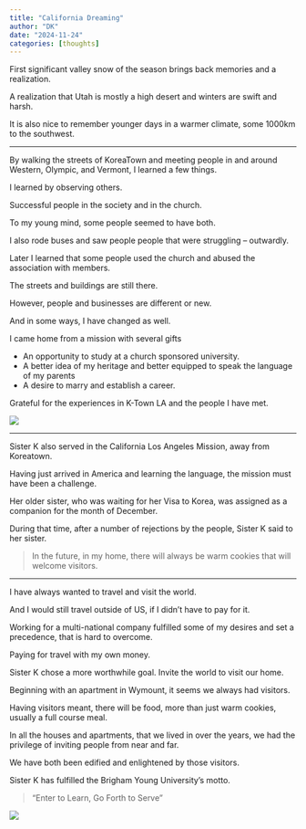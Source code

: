 ```yaml
---
title: "California Dreaming"
author: "DK"
date: "2024-11-24"
categories: [thoughts]
---
```


First significant valley snow of the season brings back memories and a realization.

A realization that Utah is mostly a high desert and winters are swift and harsh.

It is also nice to remember younger days in a warmer climate, some 1000km to the southwest.

------------------------------------------------------------------------

By walking the streets of KoreaTown and meeting people in and around Western, Olympic, and Vermont, I learned a few things.

I learned by observing others.

Successful people in the society and in the church.

To my young mind, some people seemed to have both.

I also rode buses and saw people people that were struggling -- outwardly.

Later I learned that some people used the church and abused the association with members.

The streets and buildings are still there.

However, people and businesses are different or new.

And in some ways, I have changed as well.

I came home from a mission with several gifts

-   An opportunity to study at a church sponsored university.
-   A better idea of my heritage and better equipped to speak the language of my parents
-   A desire to marry and establish a career.

Grateful for the experiences in K-Town LA and the people I have met.

![](images/20241123_122515~2.jpg)

------------------------------------------------------------------------

Sister K also served in the California Los Angeles Mission, away from Koreatown.

Having just arrived in America and learning the language, the mission must have been a challenge.

Her older sister, who was waiting for her Visa to Korea, was assigned as a companion for the month of December.

During that time, after a number of rejections by the people, Sister K said to her sister.

> In the future, in my home, there will always be warm cookies that will welcome visitors.

------------------------------------------------------------------------

I have always wanted to travel and visit the world.

And I would still travel outside of US, if I didn't have to pay for it.

Working for a multi-national company fulfilled some of my desires and set a precedence, that is hard to overcome.

Paying for travel with my own money.

Sister K chose a more worthwhile goal. Invite the world to visit our home.

Beginning with an apartment in Wymount, it seems we always had visitors.

Having visitors meant, there will be food, more than just warm cookies, usually a full course meal.

In all the houses and apartments, that we lived in over the years, we had the privilege of inviting people from near and far.

We have both been edified and enlightened by those visitors.

Sister K has fulfilled the Brigham Young University's motto.

> "Enter to Learn, Go Forth to Serve”

![](images/20241123_123209~2.jpg)
